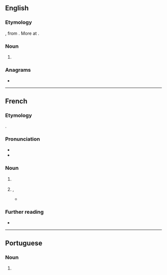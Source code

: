 ==English==
{{wikipedia}}

===Etymology===
{{bor+|en|fr|souk}}, from {{der|en|ar|سُوق|t=market}}. More at {{m|en|souq}}. {{root|en|ar|س و ق}}

===Noun===
{{en-noun}}

# {{alternative spelling of|en|souq}}

===Anagrams===
* {{anagrams|en|a=kosu|Kuos}}

----

==French==

===Etymology===
{{bor+|fr|ar|سُوق|t=market}}.

===Pronunciation===
* {{fr-IPA}}
* {{audio|fr|LL-Q150 (fra)-LoquaxFR-souk.wav|Audio}}

===Noun===
{{fr-noun|m}}

# {{l|en|souq}} {{gloss|Arabic market}}
# {{lb|fr|figurative|colloquial}} {{l|en|mess}}, {{l|en|chaos}}
#* {{quote-book|fr|year=2003|author=Michaëla de Filsjacq|title=L'enfer du JE|publisher=Éditions Le Manuscrit|isbn=978-2748129748|page=172
|passage=Tout sera bien rangé, personne ne viendra foutre le '''souk''' chez moi. Je ne donnerai mon adresse à personne. (...)}}

===Further reading===
* {{R:TLFi}}

----

==Portuguese==

===Noun===
{{pt-noun|m|s|old=1}}

# {{alternative form of|pt|souq}}